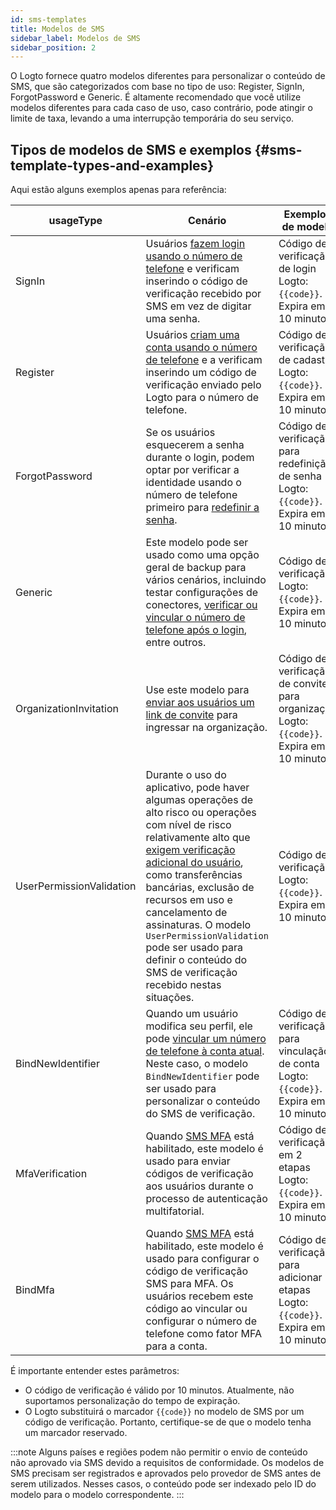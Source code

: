 ```yaml
---
id: sms-templates
title: Modelos de SMS
sidebar_label: Modelos de SMS
sidebar_position: 2
---
```


O Logto fornece quatro modelos diferentes para personalizar o conteúdo de SMS, que são categorizados com base no tipo de uso: Register, SignIn, ForgotPassword e Generic. É altamente recomendado que você utilize modelos diferentes para cada caso de uso, caso contrário, pode atingir o limite de taxa, levando a uma interrupção temporária do seu serviço.

## Tipos de modelos de SMS e exemplos \{#sms-template-types-and-examples}

Aqui estão alguns exemplos apenas para referência:

| usageType                | Cenário                                                                                                                                                                                                                                                                                                                                                                                                                                                                                                            | Exemplos de modelo                                                                         |
| ------------------------ | ------------------------------------------------------------------------------------------------------------------------------------------------------------------------------------------------------------------------------------------------------------------------------------------------------------------------------------------------------------------------------------------------------------------------------------------------------------------------------------------------------------------ | ------------------------------------------------------------------------------------------ |
| SignIn                   | Usuários [fazem login usando o número de telefone](/end-user-flows/sign-up-and-sign-in/sign-in) e verificam inserindo o código de verificação recebido por SMS em vez de digitar uma senha.                                                                                                                                                                                                                                                                                                                        | Código de verificação de login Logto: `{{code}}`. Expira em 10 minutos.                    |
| Register                 | Usuários [criam uma conta usando o número de telefone](/end-user-flows/sign-up-and-sign-in/sign-up) e a verificam inserindo um código de verificação enviado pelo Logto para o número de telefone.                                                                                                                                                                                                                                                                                                                 | Código de verificação de cadastro Logto: `{{code}}`. Expira em 10 minutos.                 |
| ForgotPassword           | Se os usuários esquecerem a senha durante o login, podem optar por verificar a identidade usando o número de telefone primeiro para [redefinir a senha](/end-user-flows/sign-up-and-sign-in/reset-password).                                                                                                                                                                                                                                                                                                       | Código de verificação para redefinição de senha Logto: `{{code}}`. Expira em 10 minutos.   |
| Generic                  | Este modelo pode ser usado como uma opção geral de backup para vários cenários, incluindo testar configurações de conectores, [verificar ou vincular o número de telefone após o login](/end-user-flows/account-settings/by-management-api#email-and-phone-number-verification), entre outros.                                                                                                                                                                                                                     | Código de verificação Logto: `{{code}}`. Expira em 10 minutos.                             |
| OrganizationInvitation   | Use este modelo para [enviar aos usuários um link de convite](/end-user-flows/organization-experience/invite-organization-members#configure-your-email-connector) para ingressar na organização.                                                                                                                                                                                                                                                                                                                   | Código de verificação de convite para organização Logto: `{{code}}`. Expira em 10 minutos. |
| UserPermissionValidation | Durante o uso do aplicativo, pode haver algumas operações de alto risco ou operações com nível de risco relativamente alto que [exigem verificação adicional do usuário](/end-user-flows/account-settings/by-account-api#verify-by-sending-a-verification-code-to-the-users-email-or-phone), como transferências bancárias, exclusão de recursos em uso e cancelamento de assinaturas. O modelo `UserPermissionValidation` pode ser usado para definir o conteúdo do SMS de verificação recebido nestas situações. | Código de verificação Logto: `{{code}}`. Expira em 10 minutos.                             |
| BindNewIdentifier        | Quando um usuário modifica seu perfil, ele pode [vincular um número de telefone à conta atual](/end-user-flows/account-settings/by-account-api#manage-phone). Neste caso, o modelo `BindNewIdentifier` pode ser usado para personalizar o conteúdo do SMS de verificação.                                                                                                                                                                                                                                          | Código de verificação para vinculação de conta Logto: `{{code}}`. Expira em 10 minutos.    |
| MfaVerification          | Quando [SMS MFA](/end-user-flows/mfa/sms-mfa) está habilitado, este modelo é usado para enviar códigos de verificação aos usuários durante o processo de autenticação multifatorial.                                                                                                                                                                                                                                                                                                                               | Código de verificação em 2 etapas Logto: `{{code}}`. Expira em 10 minutos.                 |
| BindMfa                  | Quando [SMS MFA](/end-user-flows/mfa/sms-mfa) está habilitado, este modelo é usado para configurar o código de verificação SMS para MFA. Os usuários recebem este código ao vincular ou configurar o número de telefone como fator MFA para a conta.                                                                                                                                                                                                                                                               | Código de verificação para adicionar 2 etapas Logto: `{{code}}`. Expira em 10 minutos.     |

É importante entender estes parâmetros:

- O código de verificação é válido por 10 minutos. Atualmente, não suportamos personalização do tempo de expiração.
- O Logto substituirá o marcador `{{code}}` no modelo de SMS por um código de verificação. Portanto, certifique-se de que o modelo tenha um marcador reservado.

:::note
Alguns países e regiões podem não permitir o envio de conteúdo não aprovado via SMS devido a requisitos de conformidade. Os modelos de SMS precisam ser registrados e aprovados pelo provedor de SMS antes de serem utilizados. Nesses casos, o conteúdo pode ser indexado pelo ID do modelo para o modelo correspondente.
:::
